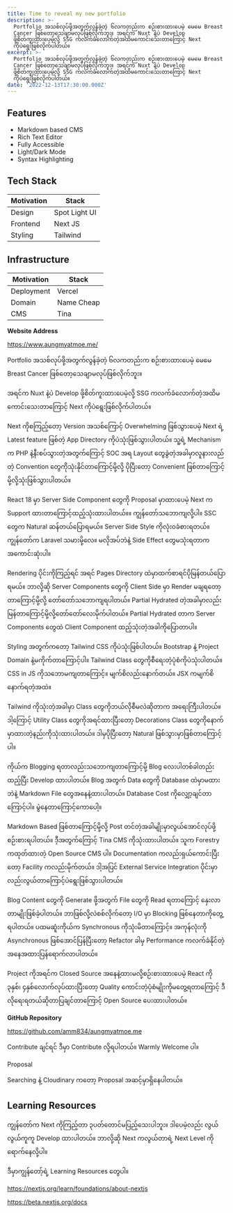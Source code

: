 ```yaml
---
title: Time to reveal my new portfolio
description: >-
  Portfolio အသစ်လုပ်ဖို့အတွက်လွန်ခဲ့တဲ့ ၆လကတည်းက စဉ်းစားထားပေမဲ့ မေမေ Breast
  Cancer ဖြစ်တော့သေချာမလုပ်ဖြစ်လိုက်ဘူး။ အရင်က Nuxt နဲ့ပဲ Develop
  ဖို့စိတ်ကူးထားပေမဲ့လို့ SSG ကလက်ခံလောက်တဲ့အထိမကောင်းသေးတာကြောင့် Next
  ကိုပဲရွေးဖြစ်လိုက်ပါတယ်။
excerpt: >-
  Portfolio အသစ်လုပ်ဖို့အတွက်လွန်ခဲ့တဲ့ ၆လကတည်းက စဉ်းစားထားပေမဲ့ မေမေ Breast
  Cancer ဖြစ်တော့သေချာမလုပ်ဖြစ်လိုက်ဘူး။ အရင်က Nuxt နဲ့ပဲ Develop
  ဖို့စိတ်ကူးထားပေမဲ့လို့ SSG ကလက်ခံလောက်တဲ့အထိမကောင်းသေးတာကြောင့် Next
  ကိုပဲရွေးဖြစ်လိုက်ပါတယ်။
date: '2022-12-13T17:30:00.000Z'
---
```


## Features

* Markdown based CMS
* Rich Text Editor
* Fully Accessible
* Light/Dark Mode
* Syntax Highlighting

## Tech Stack

| Motivation | Stack         |
|------------|---------------|
| Design     | Spot Light UI |
| Frontend   | Next JS       |
| Styling    | Tailwind      |

## Infrastructure

| Motivation | Stack      |
|------------|------------|
| Deployment | Vercel     |
| Domain     | Name Cheap |
| CMS        | Tina       |

**Website Address**

https://www.aungmyatmoe.me/

Portfolio အသစ်လုပ်ဖို့အတွက်လွန်ခဲ့တဲ့ ၆လကတည်းက စဉ်းစားထားပေမဲ့ မေမေ Breast Cancer ဖြစ်တော့သေချာမလုပ်ဖြစ်လိုက်ဘူး။

အရင်က Nuxt နဲ့ပဲ Develop ဖို့စိတ်ကူးထားပေမဲ့လို့ SSG ကလက်ခံလောက်တဲ့အထိမကောင်းသေးတာကြောင့် Next ကိုပဲရွေးဖြစ်လိုက်ပါတယ်။

Next ကိုစကြည့်တော့ Version အသစ်ကြောင့် Overwhelming ဖြစ်သွားပေမဲ့ Next ရဲ့ Latest feature ဖြစ်တဲ့ App Directory ကိုပဲသုံးဖြစ်သွားပါတယ်။ သူ့ရဲ့ Mechanism က PHP နဲ့နီးစပ်သွားတဲ့အတွက်ကြောင့် SOC အရ Layout တွေခွဲတဲ့အခါမှာလူနားလည်တဲ့ Convention တွေကိုသုံးနိုင်တာကြောင့်မို့လို့ ပိုပြီးတော့ Convenient ဖြစ်တာကြောင့်မို့လို့သုံးဖြစ်သွားပါတယ်။&#x20;

React 18 မှာ Server Side Component တွေကို Proposal မှာထားပေမဲ့ Next က Support ထားတာကြောင့်ထည့်သုံးထားပါတယ်။။ ကျွန်တော်သဘောကျလို့ပါ။ SSC တွေက Natural ဆန်တယ်ပြောရမယ်။ Server Side Style ကိုလုံးဝခံစားရတယ်။ ကျွန်တော်က Laravel သမားမို့လေ။ မလိုအပ်ဘဲနဲ့ Side Effect တွေမသုံးရတာက အကောင်းဆုံးပါ။&#x20;

Rendering ပိုင်းကိုကြည့်ရင် အရင် Pages Directory ထဲမှာထက်စာရင်ပိုမြန်တယ်ပြောရမယ်။ ဘာလို့ဆို Server Components တွေကို Client Side မှာ Render မချရတော့တာကြောင့်မို့လို့ တော်တော်သဘောကျရပါတယ်။ Partial Hydrated တဲ့အခါမှာလည်း မြန်တာကြောင့်မို့လို့တော်တော်လေးမိုက်ပါတယ်။ Partial Hydrated တာက Server Components တွေထဲ Client Component ထည့်သုံးတဲ့အခါကိုပြောတာပါ။

Styling အတွက်ကတော့ Tailwind CSS ကိုပဲသုံးဖြစ်ပါတယ်။ Bootstrap နဲ့ Project Domain နဲ့မကိုက်တာကြောင့်ပါ။ Tailwind Class တွေကိုစီရေးတဲ့ပုံစံကိုပဲသုံးပါတယ်။ CSS in JS ကိုသဘောမကျတာကြောင့်။ မျက်စိလည်းနောက်တယ်။ JSX ကမျက်စိနောက်ရတဲ့အထဲ။&#x20;

Tailwind ကိုသုံးတဲ့အခါမှာ Class တွေကိုဘယ်လိုစီမလဲဆိုတာက အရေးကြီးပါတယ်။ ဒါ့ကြောင့် Utility Class တွေကိုအရင်ထားပြီးတော့ Decorations Class တွေကိုနောက်မှာထားတဲ့နည်းကိုသုံးထားပါတယ်။ ဒါမှပိုပြီးတော့ Natural ဖြစ်သွားမှာဖြစ်တာကြောင့်ပါ။

ကိုယ်က Blogging ရတာလည်းသဘောကျတာကြောင့်မို့ Blog လေးပါတစ်ခါတည်းထည့်ပြီး Develop ထားပါတယ်။ Blog အတွက် Data တွေကို Database ထဲမှာမထားဘဲနဲ့ Markdown File တွေအနေနဲ့ထားပါတယ်။ Database Cost ကိုလျှော့ချင်တာကြောင့်ပါ။ မွဲနေတာကြောင့်ကောပေါ့။&#x20;

Markdown Based ဖြစ်တာကြောင့်မို့လို့ Post တင်တဲ့အခါမျိုးမှာလွယ်အောင်လုပ်ဖို့စဉ်းစားရပါတယ်။ ဒီ့အတွက်ကြောင့် Tina CMS ကိုသုံးထားပါတယ်။ သူက Forestry ကထုတ်ထားတဲ့ Open Source CMS ပါ။ Documentation ကလည်းရှယ်ကောင်းပြီးတော့ Facility ကလည်းမိုက်တယ်။ ဒါ့အပြင် External Service Integration ပိုင်းမှာလည်းလွယ်တာကြောင့်ပဲရွေးဖြစ်သွားပါတယ်။

Blog Content တွေကို Generate ဖို့အတွက် File တွေကို Read ရတာကြောင့် နှေးလာတာမျိုးဖြစ်ခဲ့ပါတယ်။ ဘာဖြစ်လို့လဲစစ်လိုက်တော့ I/O မှာ Blocking ဖြစ်နေတာကိုတွေ့ရပါတယ်။ ပထမဆူံးကိုယ်က Synchronous ကိုသုံးမိတာ‌ကြောင့်။ အကုန်လုံးကို Asynchronous ဖြစ်အောင်ပြန်ပြီးတော့ Refactor ခါမှ Performance ကလက်ခံနိုင်တဲ့အနေအထားပြန်ရောက်လာပါတယ်။

Project ကိုအရင်က Closed Source အနေနဲ့ထားမလို့စဉ်းစားထားပေမဲ့ React ကို ၃နှစ်၊ ၄နှစ်လောက်လုပ်ထားပြီးတော့ Quality ကောင်းတဲ့ပုံစံမျိုးကိုမတွေ့ရတာကြောင့် ဒီလိုရေးရတယ်ဆိုတာပြချင်တာကြောင့် Open Source ပေးထားပါတယ်။

**GitHub Repository**

https://github.com/amm834/aungmyatmoe.me

Contribute ချင်ရင် ဒီမှာ Contribute လို့ရပါတယ်။ Warmly Welcome ပါ။&#x20;

Proposal

Searching နဲ့ Cloudinary ကတော့ Proposal အဆင့်မှာရှိနေပါတယ်။

## Learning Resources

ကျွန်တော်က Next ကိုကြည့်တာ ၃ပတ်တောင်မပြည့်သေးပါဘူး။ ဒါပေမဲ့လည်း လွယ်လွယ်ကူကူ Develop ထားပါတယ်။ ဘာလို့ဆို Next ကလွယ်တာရဲ့ Next Level ကိုရောက်နေလို့ပါ။

ဒီမှာကျွန်တော့်ရဲ့ Learning Resources တွေပါ။

https://nextjs.org/learn/foundations/about-nextjs

https://beta.nextjs.org/docs

